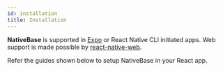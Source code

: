 ```yaml
---
id: installation
title: Installation
---
```



**NativeBase** is supported in [Expo](https://docs.expo.io/get-started/installation/) or React Native CLI initiated apps. Web support is made possible by [react-native-web](https://necolas.github.io/react-native-web/).

Refer the guides shown below to setup NativeBase in your React app.

<div className="tailwind">
  <div className="mt-4 mb-8">
    <InstallationTiles />
  </div>
</div>